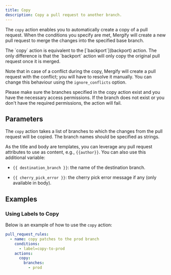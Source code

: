 ```yaml
---
title: Copy
description: Copy a pull request to another branch.
---
```



The `copy` action enables you to automatically create a copy of a pull request.
When the conditions you specify are met, Mergify will create a new pull request
to merge the changes into the specified base branch.

<Info>
  The `copy` action is equivalent to the [`backport`](backport) action. The
  only difference is that the `backport` action will only copy the original
  pull request once it is merged.
</Info>

Note that in case of a conflict during the copy, Mergify will create a pull
request with the conflict; you will have to resolve it manually. You can change
this behaviour using the `ignore_conflicts` option.

<Warning>
  Please make sure the branches specified in the copy action exist and you have
  the necessary access permissions. If the branch does not exist or you don't
  have the required permissions, the action will fail.
</Warning>

## Parameters

The `copy` action takes a list of branches to which the changes from the pull
request will be copied. The branch names should be specified as strings.

<ActionOptionsTable action="copy" />

As the title and body are templates, you can leverage any pull request
attributes to use as content, e.g., `{{author}}`. You can also use this
additional variable:

- `{{ destination_branch }}`: the name of the destination branch.

- `{{ cherry_pick_error }}`: the cherry pick error message if any (only
    available in body).

## Examples

### Using Labels to Copy

Below is an example of how to use the `copy` action:

```yaml
pull_request_rules:
  - name: copy patches to the prod branch
    conditions:
      - label=copy-to-prod
    actions:
      copy:
        branches:
          - prod
```
